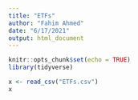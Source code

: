 ```yaml
---
title: "ETFs"
author: "Fahim Ahmed"
date: "6/17/2021"
output: html_document
---
```


```r
knitr::opts_chunk$set(echo = TRUE)
library(tidyverse)
```

```r
x <- read_csv("ETFs.csv")
x
```

